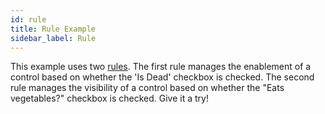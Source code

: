 ```yaml
---
id: rule
title: Rule Example
sidebar_label: Rule
---
```



This example uses two [rules](/docs/uischema/rules). The first rule manages the enablement of a control based on whether the 'Is Dead' checkbox is checked.
The second rule manages the visibility of a control based on whether the "Eats vegetables?" checkbox is checked.
Give it a try!

<Rule />
